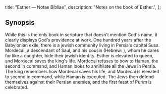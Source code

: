   title: "Esther — Notae Bibliae",
  description: "Notes on the book of Esther.",
};

<Initial text="Esther"/>

## Synopsis

While this is the only book in scripture that doesn't mention God's name, it clearly displays God's providence at work. One hundred years after the Babylonian exile, there is a jewish community living in Persia's capital Susa. Mordecai, a descendant of Saul, and his cousin <Definition lang="hebrew" anchor="ester" text="Esther" /> (Hebrew: *<Definition lang="hebrew" anchor="hadasa" text="Hadasa" />*), whom he cares for like a daughter, hide their jewish identity. Esther is elevated to queen, and Mordecai saves the king's life. Mordecai refuses to bow to Haman, the second in command, and Haman looks to annihilate all the Jews in Persia. The king remembers how Mordecai saves his life, and Mordecai is elevated to second in command, while Haman is executed. The Jews then defend themselves against their Persian enemies, and the first feast of Purim is celebrated.
